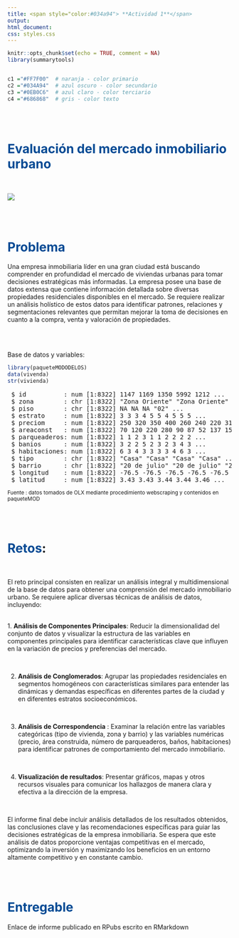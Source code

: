 ```yaml
---
title: <span style="color:#034a94"> **Actividad 1**</span>
output:
html_document:
css: styles.css
---
```


```r
knitr::opts_chunk$set(echo = TRUE, comment = NA)
library(summarytools)


c1 ="#FF7F00"  # naranja - color primario 
c2 ="#034A94"  # azul oscuro - color secundario
c3 ="#0EB0C6"  # azul claro - color terciario
c4 ="#686868"  # gris - color texto
```

</br></br>

# <span style="color:#034a94">**Evaluación del mercado inmobiliario urbano**</span>

</br>

![](img/caso1.png)

</br></br>

# <span style="color:#034a94">**Problema**</span>

Una empresa inmobiliaria líder en una gran ciudad está buscando comprender en profundidad el mercado de viviendas urbanas para tomar decisiones estratégicas más informadas. La empresa posee una base de datos extensa que contiene información detallada sobre diversas propiedades residenciales disponibles en el mercado. Se requiere realizar un análisis holístico de estos datos para identificar patrones, relaciones y segmentaciones relevantes que permitan mejorar la toma de decisiones en cuanto a la compra, venta y valoración de propiedades.


</br></br>

Base de datos y variables:
```r
library(paqueteMODODELOS)
data(vivenda)
str(vivienda)
```

<pre>
 $ id          : num [1:8322] 1147 1169 1350 5992 1212 ...
 $ zona        : chr [1:8322] "Zona Oriente" "Zona Oriente" "Zona Oriente" "Zona Sur" ...
 $ piso        : chr [1:8322] NA NA NA "02" ...
 $ estrato     : num [1:8322] 3 3 3 4 5 5 4 5 5 5 ...
 $ preciom     : num [1:8322] 250 320 350 400 260 240 220 310 320 780 ...
 $ areaconst   : num [1:8322] 70 120 220 280 90 87 52 137 150 380 ...
 $ parqueaderos: num [1:8322] 1 1 2 3 1 1 2 2 2 2 ...
 $ banios      : num [1:8322] 3 2 2 5 2 3 2 3 4 3 ...
 $ habitaciones: num [1:8322] 6 3 4 3 3 3 3 4 6 3 ...
 $ tipo        : chr [1:8322] "Casa" "Casa" "Casa" "Casa" ...
 $ barrio      : chr [1:8322] "20 de julio" "20 de julio" "20 de julio" "3 de julio" ...
 $ longitud    : num [1:8322] -76.5 -76.5 -76.5 -76.5 -76.5 ...
 $ latitud     : num [1:8322] 3.43 3.43 3.44 3.44 3.46 ...
</pre>

<sub> Fuente : datos tomados de OLX mediante procedimiento webscraping y contenidos en paqueteMOD </sub>

</br></br>

# <span style="color:#034a94">**Retos**</span>: 

</br>

El reto principal consisten en realizar un análisis integral y multidimensional de la base de datos para obtener una comprensión del mercado inmobiliario urbano. Se requiere aplicar diversas técnicas de análisis de datos, incluyendo:

</br>
1. **Análisis de Componentes Principales**: Reducir la dimensionalidad del conjunto de datos y visualizar la estructura de las variables en componentes principales para identificar características clave que influyen en la variación de precios y preferencias del mercado.

</br>

2. **Análisis de Conglomerados**: Agrupar las propiedades residenciales en segmentos homogéneos con características similares para entender las dinámicas y demandas específicas en diferentes partes de la ciudad y en diferentes estratos socioeconómicos.

</br>

3. **Análisis de Correspondencia** : Examinar la relación entre las variables categóricas (tipo de vivienda, zona y barrio) y las variables numéricas (precio, área construida, número de parqueaderos, baños, habitaciones) para identificar patrones de comportamiento del mercado inmobiliario.

</br>

4. **Visualización de resultados**: Presentar gráficos, mapas y otros recursos visuales para comunicar los hallazgos de manera clara y efectiva a la dirección de la empresa.

</br>

El informe final debe incluir análisis detallados de los resultados obtenidos, las conclusiones clave y las recomendaciones específicas para guiar las decisiones estratégicas de la empresa inmobiliaria. Se espera que este análisis de datos proporcione ventajas competitivas en el mercado, optimizando la inversión y maximizando los beneficios en un entorno altamente competitivo y en constante cambio.


</br></br>


# <span style="color:#034a94">**Entregable**</span>

Enlace de informe publicado en RPubs escrito en RMarkdown






